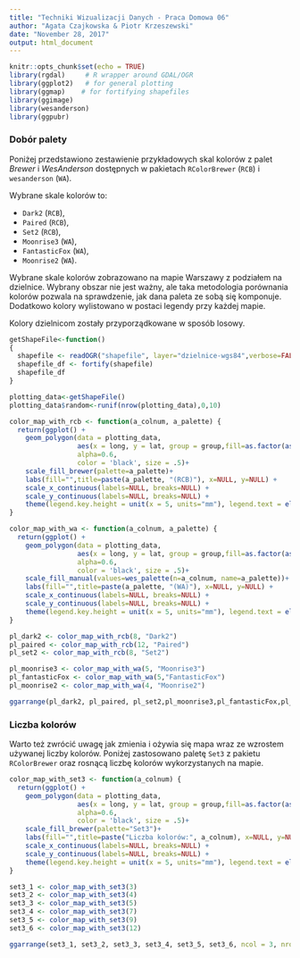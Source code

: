 ```yaml
---
title: "Techniki Wizualizacji Danych - Praca Domowa 06"
author: "Agata Czajkowska & Piotr Krzeszewski"
date: "November 28, 2017"
output: html_document
---
```


```r
knitr::opts_chunk$set(echo = TRUE)
library(rgdal)     # R wrapper around GDAL/OGR
library(ggplot2)   # for general plotting
library(ggmap)    # for fortifying shapefiles
library(ggimage)
library(wesanderson)
library(ggpubr)

```


### Dobór palety

Poniżej przedstawiono zestawienie przykładowych skal kolorów z palet $Brewer$ i $Wes Anderson$ dostępnych w pakietach `RColorBrewer` (`RCB`) i `wesanderson` (`WA`).

Wybrane skale kolorów to: 

- `Dark2` (`RCB`),
- `Paired` (`RCB`),
- `Set2` (`RCB`),
- `Moonrise3` (`WA`),
- `FantasticFox` (`WA`),
- `Moonrise2` (`WA`).

Wybrane skale kolorów zobrazowano na mapie Warszawy z podziałem na dzielnice. Wybrany obszar nie jest ważny, ale taka metodologia porównania kolorów pozwala na sprawdzenie, jak dana paleta ze sobą się komponuje. Dodatkowo kolory wylistowano w postaci legendy przy każdej mapie. 

Kolory dzielnicom zostały przyporządkowane w sposób losowy.

```r

getShapeFile<-function()
{
  shapefile <- readOGR("shapefile", layer="dzielnice-wgs84",verbose=FALSE)
  shapefile_df <- fortify(shapefile)
  shapefile_df
}

plotting_data<-getShapeFile()
plotting_data$random<-runif(nrow(plotting_data),0,10)

color_map_with_rcb <- function(a_colnum, a_palette) {
  return(ggplot() +
    geom_polygon(data = plotting_data, 
                 aes(x = long, y = lat, group = group,fill=as.factor(as.numeric(group)%%a_colnum)),
                 alpha=0.6,
                 color = 'black', size = .5)+
    scale_fill_brewer(palette=a_palette)+
    labs(fill="",title=paste(a_palette, "(RCB)"), x=NULL, y=NULL) + 
    scale_x_continuous(labels=NULL, breaks=NULL) + 
    scale_y_continuous(labels=NULL, breaks=NULL) + 
    theme(legend.key.height = unit(x = 5, units="mm"), legend.text = element_text(size = 0)))
}

color_map_with_wa <- function(a_colnum, a_palette) {
  return(ggplot() +
    geom_polygon(data = plotting_data, 
                 aes(x = long, y = lat, group = group,fill=as.factor(as.numeric(group)%%a_colnum)),
                 alpha=0.6,
                 color = 'black', size = .5)+
    scale_fill_manual(values=wes_palette(n=a_colnum, name=a_palette))+
    labs(fill="",title=paste(a_palette, "(WA)"), x=NULL, y=NULL) + 
    scale_x_continuous(labels=NULL, breaks=NULL) + 
    scale_y_continuous(labels=NULL, breaks=NULL) + 
    theme(legend.key.height = unit(x = 5, units="mm"), legend.text = element_text(size = 0)))
}

pl_dark2 <- color_map_with_rcb(8, "Dark2")
pl_paired <- color_map_with_rcb(12, "Paired")
pl_set2 <- color_map_with_rcb(8, "Set2")

pl_moonrise3 <- color_map_with_wa(5, "Moonrise3")
pl_fantasticFox <- color_map_with_wa(5,"FantasticFox")
pl_moonrise2 <- color_map_with_wa(4, "Moonrise2")

ggarrange(pl_dark2, pl_paired, pl_set2,pl_moonrise3,pl_fantasticFox,pl_moonrise2, ncol = 3, nrow = 2)
```

### Liczba kolorów

Warto też zwrócić uwagę jak zmienia i ożywia się mapa wraz ze wzrostem używanej liczby kolorów. Poniżej zastosowano paletę `Set3` z pakietu `RColorBrewer` oraz rosnącą liczbę kolorów wykorzystanych na mapie.


```r

color_map_with_set3 <- function(a_colnum) {
  return(ggplot() +
    geom_polygon(data = plotting_data, 
                 aes(x = long, y = lat, group = group,fill=as.factor(as.numeric(group)%%a_colnum)),
                 alpha=0.6,
                 color = 'black', size = .5)+
    scale_fill_brewer(palette="Set3")+
    labs(fill="",title=paste("Liczba kolorów:", a_colnum), x=NULL, y=NULL) + 
    scale_x_continuous(labels=NULL, breaks=NULL) + 
    scale_y_continuous(labels=NULL, breaks=NULL) + 
    theme(legend.key.height = unit(x = 5, units="mm"), legend.text = element_text(size = 0)))
}

set3_1 <- color_map_with_set3(3)
set3_2 <- color_map_with_set3(4)
set3_3 <- color_map_with_set3(5)
set3_4 <- color_map_with_set3(7)
set3_5 <- color_map_with_set3(9)
set3_6 <- color_map_with_set3(12)

ggarrange(set3_1, set3_2, set3_3, set3_4, set3_5, set3_6, ncol = 3, nrow = 2)
```
